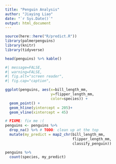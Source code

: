 ```yaml
---
title: "Penguin Analysis"
author: "Jiaying Liao"
date: "`r Sys.Date()`"
output: html_document
---
```


```r

source(here::here("R/predict.R"))
library(palmerpenguins)
library(knitr)
library(tidyverse)
```


```r
head(penguins) %>% kable()
```


```r
#| message=FALSE,
#| warning=FALSE,
#| fig.alt="screen reader",
#| fig.cap="caption",

ggplot(penguins, aes(x=bill_length_mm, 
                     y=flipper_length_mm,
                     color=species)) +
  geom_point() +
  geom_hline(yintercept = 205)+
  geom_vline(xintercept = 45)
```


```r
# FIXME: fix me :(
penguins <- penguins %>%
  drop_na() %>% # TODO: clean up at the top
  mutate(my_predict = map2_chr(bill_length_mm, 
                               flipper_length_mm, 
                               classify_penguin))
```

```r
penguins %>%
  count(species, my_predict)
```

